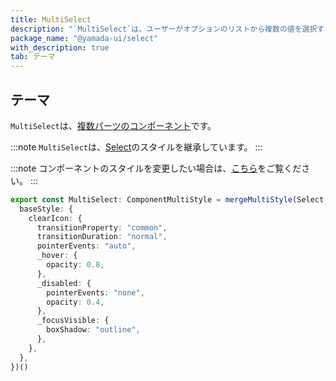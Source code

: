 ```yaml
---
title: MultiSelect
description: "`MultiSelect`は、ユーザーがオプションのリストから複数の値を選択するために使用されるコンポーネントです。"
package_name: "@yamada-ui/select"
with_description: true
tab: テーマ
---
```


## テーマ

`MultiSelect`は、[複数パーツのコンポーネント](/styled-system/theming/component-style#複数パーツのコンポーネント)です。

:::note
`MultiSelect`は、[Select](/components/forms/select)のスタイルを継承しています。
:::

:::note
コンポーネントのスタイルを変更したい場合は、[こちら](/styled-system/theming/customize-theme#コンポーネントのスタイルを変更する)をご覧ください。
:::

```ts
export const MultiSelect: ComponentMultiStyle = mergeMultiStyle(Select, {
  baseStyle: {
    clearIcon: {
      transitionProperty: "common",
      transitionDuration: "normal",
      pointerEvents: "auto",
      _hover: {
        opacity: 0.8,
      },
      _disabled: {
        pointerEvents: "none",
        opacity: 0.4,
      },
      _focusVisible: {
        boxShadow: "outline",
      },
    },
  },
})()
```
